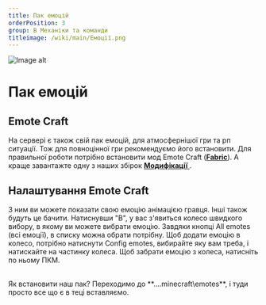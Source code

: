 ```yaml
---
title: Пак емоцій
orderPosition: 3
group: B Механіки та команди
titleimage: /wiki/main/Емоції.png
---
```


<img src='/wiki/main/Емоції1.png' width={500} height={500} className="topimage" alt="Image alt" />

# Пак емоцій

## Emote Craft

На сервері є також свій пак емоцій, для атмосфернішої гри та рп ситуації.
Тож для повноцінної гри рекомендуємо його встановити. Для правильної роботи потрібно встановити
мод Emote Craft (<u>**[Fabric](https://www.curseforge.com/minecraft/mc-mods/emotecraft)**</u>).
А краще завантажте одну з наших збірок <u> **[Модифікації](/wiki/first_time_on_server/mods)** </u>.

## Налаштування **Emote Craft**

З ним ви можете показати свою емоцію анімацією гравця. Інші також будуть це бачити. Натиснувши "B",
у вас з'явиться колесо швидкого вибору, в якому ви можете вибрати емоцію. Завдяки кнопці All emotes
(всі емоції), в списку можна обрати потрібну. Щоб додати емоцію в колесо, потрібно натиснути Config emotes,
вибирайте яку вам треба, і натискайте на частинку колеса. Щоб забрати емоцію з колеса, натисніть по ньому ПКМ.

<br />
Як встановити наш пак? Переходимо до **....minecraft\emotes**, і туди просто все що є в теці вставляємо.
